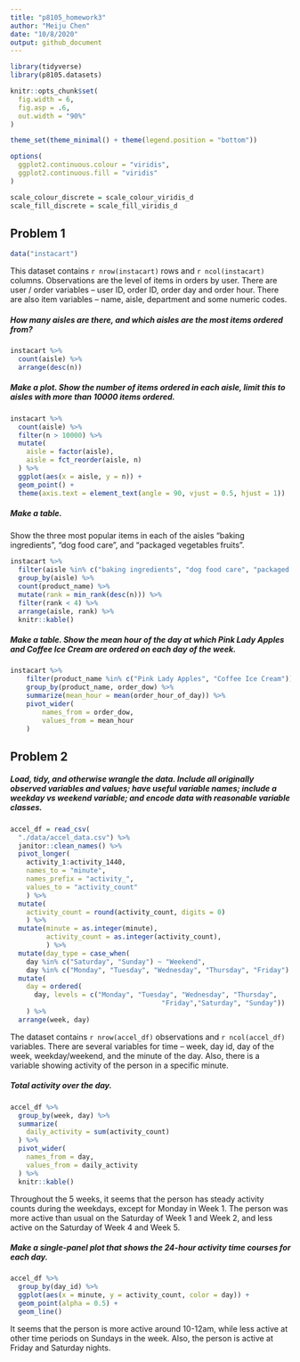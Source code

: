 ```yaml
---
title: "p8105_homework3"
author: "Meiju Chen"
date: "10/8/2020"
output: github_document
---
```


```r
library(tidyverse)
library(p8105.datasets)

knitr::opts_chunk$set(
  fig.width = 6,
  fig.asp = .6,
  out.width = "90%"
)

theme_set(theme_minimal() + theme(legend.position = "bottom"))

options(
  ggplot2.continuous.colour = "viridis",
  ggplot2.continuous.fill = "viridis"
)

scale_colour_discrete = scale_colour_viridis_d
scale_fill_discrete = scale_fill_viridis_d
```


## Problem 1

```r
data("instacart")
```
This dataset contains `r nrow(instacart)` rows and `r ncol(instacart)` columns.
Observations are the level of items in orders by user. There are user / order variables -- user ID, order ID, order day and order hour. There are also item variables -- name, aisle, department and some numeric codes.


##### How many aisles are there, and which aisles are the most items ordered from?

```r
instacart %>%
  count(aisle) %>%
  arrange(desc(n))
```

##### Make a plot. Show the number of items ordered in each aisle, limit this to aisles with more than 10000 items ordered.

```r
instacart %>%
  count(aisle) %>%
  filter(n > 10000) %>%
  mutate(
    aisle = factor(aisle),
    aisle = fct_reorder(aisle, n)
  ) %>%
  ggplot(aes(x = aisle, y = n)) + 
  geom_point() +
  theme(axis.text = element_text(angle = 90, vjust = 0.5, hjust = 1))
```

##### Make a table. 
Show the three most popular items in each of the aisles “baking ingredients”, “dog food care”, and “packaged vegetables fruits”.

```r
instacart %>% 
  filter(aisle %in% c("baking ingredients", "dog food care", "packaged vegetables fruits")) %>% 
  group_by(aisle) %>% 
  count(product_name) %>% 
  mutate(rank = min_rank(desc(n))) %>% 
  filter(rank < 4) %>% 
  arrange(aisle, rank) %>% 
  knitr::kable()
```


##### Make a table. Show the mean hour of the day at which Pink Lady Apples and Coffee Ice Cream are ordered on each day of the week.

```r
instacart %>% 
	filter(product_name %in% c("Pink Lady Apples", "Coffee Ice Cream")) %>% 
	group_by(product_name, order_dow) %>% 
	summarize(mean_hour = mean(order_hour_of_day)) %>% 
	pivot_wider(
		names_from = order_dow,
		values_from = mean_hour
	)
```



## Problem 2

##### Load, tidy, and otherwise wrangle the data. Include all originally observed variables and values; have useful variable names; include a weekday vs weekend variable; and encode data with reasonable variable classes.

```r
accel_df = read_csv(
  "./data/accel_data.csv") %>%
  janitor::clean_names() %>% 
  pivot_longer(
    activity_1:activity_1440,
    names_to = "minute",
    names_prefix = "activity_",
    values_to = "activity_count"
    ) %>% 
  mutate(
    activity_count = round(activity_count, digits = 0)
    ) %>% 
  mutate(minute = as.integer(minute),
         activity_count = as.integer(activity_count),
         ) %>% 
  mutate(day_type = case_when(
    day %in% c("Saturday", "Sunday") ~ "Weekend",
    day %in% c("Monday", "Tuesday", "Wednesday", "Thursday", "Friday") ~ "Weekday")) %>% 
  mutate(
    day = ordered(
      day, levels = c("Monday", "Tuesday", "Wednesday", "Thursday", 
                                      "Friday","Saturday", "Sunday"))
    ) %>% 
  arrange(week, day)
```

The dataset contains `r nrow(accel_df)` observations and `r ncol(accel_df)` variables. There are several variables for time -- week, day id, day of the week, weekday/weekend, and the minute of the day. Also, there is a variable showing activity of the person in a specific minute. 


##### Total activity over the day.

```r
accel_df %>% 
  group_by(week, day) %>% 
  summarize(
    daily_activity = sum(activity_count)
  ) %>% 
  pivot_wider(
    names_from = day,
    values_from = daily_activity
  ) %>% 
  knitr::kable()
```

Throughout the 5 weeks, it seems that the person has steady activity counts during the weekdays, except for Monday in Week 1. The person was more active than usual on the Saturday of Week 1 and Week 2, and less active on the Saturday of Week 4 and Week 5.


##### Make a single-panel plot that shows the 24-hour activity time courses for each day.

```r
accel_df %>% 
  group_by(day_id) %>% 
  ggplot(aes(x = minute, y = activity_count, color = day)) +
  geom_point(alpha = 0.5) +
  geom_line()
```

It seems that the person is more active around 10-12am, while less active at other time periods on Sundays in the week. Also, the person is active at Friday and Saturday nights.













